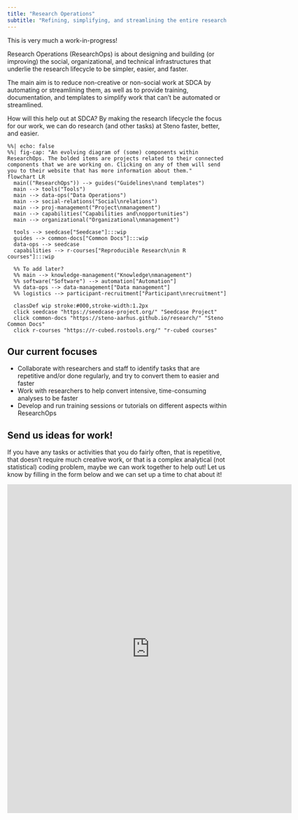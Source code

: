 ```yaml
---
title: "Research Operations"
subtitle: "Refining, simplifying, and streamlining the entire research lifecycle."
---
```


::: callout-warning
This is very much a work-in-progress!
:::

Research Operations (ResearchOps) is about designing and building (or
improving) the social, organizational, and technical infrastructures
that underlie the research lifecycle to be simpler, easier, and faster.

The main aim is to reduce non-creative or non-social work at SDCA by
automating or streamlining them, as well as to provide training,
documentation, and templates to simplify work that can't be automated or
streamlined.

How will this help out at SDCA? By making the research lifecycle the
focus for our work, we can do research (and other tasks) at Steno
faster, better, and easier.

```mermaid
%%| echo: false
%%| fig-cap: "An evolving diagram of (some) components within ResearchOps. The bolded items are projects related to their connected components that we are working on. Clicking on any of them will send you to their website that has more information about them."
flowchart LR
  main(("ResearchOps")) --> guides("Guidelines\nand templates")
  main --> tools("Tools")
  main --> data-ops("Data Operations")
  main --> social-relations("Social\nrelations")
  main --> proj-management("Project\nmanagement")
  main --> capabilities("Capabilities and\nopportunities")
  main --> organizational("Organizational\nmanagement")

  tools --> seedcase["Seedcase"]:::wip
  guides --> common-docs["Common Docs"]:::wip
  data-ops --> seedcase
  capabilities --> r-courses["Reproducible Research\nin R courses"]:::wip

  %% To add later?
  %% main --> knowledge-management("Knowledge\nmanagement")
  %% software("Software") --> automation["Automation"]
  %% data-ops --> data-management["Data management"]
  %% logistics --> participant-recruitment["Participant\nrecruitment"]

  classDef wip stroke:#000,stroke-width:1.2px
  click seedcase "https://seedcase-project.org/" "Seedcase Project"
  click common-docs "https://steno-aarhus.github.io/research/" "Steno Common Docs"
  click r-courses "https://r-cubed.rostools.org/" "r-cubed courses"
```

## Our current focuses

-   Collaborate with researchers and staff to identify tasks that are
    repetitive and/or done regularly, and try to convert them to easier
    and faster
-   Work with researchers to help convert intensive, time-consuming
    analyses to be faster
-   Develop and run training sessions or tutorials on different aspects
    within ResearchOps

## Send us ideas for work!

If you have any tasks or activities that you do fairly often, that is
repetitive, that doesn't require much creative work, or that is a
complex analytical (not statistical) coding problem, maybe we can work
together to help out! Let us know by filling in the form below and we
can set up a time to chat about it!

<iframe src="https://docs.google.com/forms/d/e/1FAIpQLSe19WX7ZkB_EUzmDH89lFDRnfblP9-6lo3fxXU_eWiHFO6cOg/viewform?embedded=true" width="650" height="750" frameborder="0" marginheight="0" marginwidth="0">

Loading...

</iframe>
